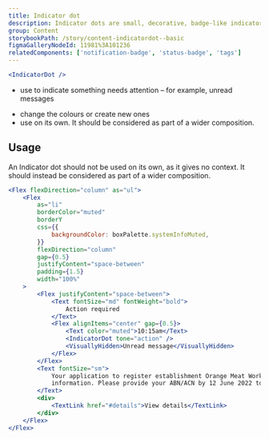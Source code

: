 ```yaml
---
title: Indicator dot
description: Indicator dots are small, decorative, badge-like indicators used to call attention to an item, such as an unread message.
group: Content
storybookPath: /story/content-indicatordot--basic
figmaGalleryNodeId: 11981%3A101236
relatedComponents: ['notification-badge', 'status-badge', 'tags']
---
```


```jsx live
<IndicatorDot />
```

<DoHeading />

- use to indicate something needs attention – for example, unread messages

<DontHeading />

- change the colours or create new ones
- use on its own. It should be considered as part of a wider composition.

## Usage

An Indicator dot should not be used on its own, as it gives no context. It should instead be considered as part of a wider composition.

```jsx live
<Flex flexDirection="column" as="ul">
	<Flex
		as="li"
		borderColor="muted"
		borderY
		css={{
			backgroundColor: boxPalette.systemInfoMuted,
		}}
		flexDirection="column"
		gap={0.5}
		justifyContent="space-between"
		padding={1.5}
		width="100%"
	>
		<Flex justifyContent="space-between">
			<Text fontSize="md" fontWeight="bold">
				Action required
			</Text>
			<Flex alignItems="center" gap={0.5}>
				<Text color="muted">10:15am</Text>
				<IndicatorDot tone="action" />
				<VisuallyHidden>Unread message</VisuallyHidden>
			</Flex>
		</Flex>
		<Text fontSize="sm">
			Your application to register establishment Orange Meat Works needs more
			information. Please provide your ABN/ACN by 12 June 2022 to avoid delays.
		</Text>
		<div>
			<TextLink href="#details">View details</TextLink>
		</div>
	</Flex>
</Flex>
```
